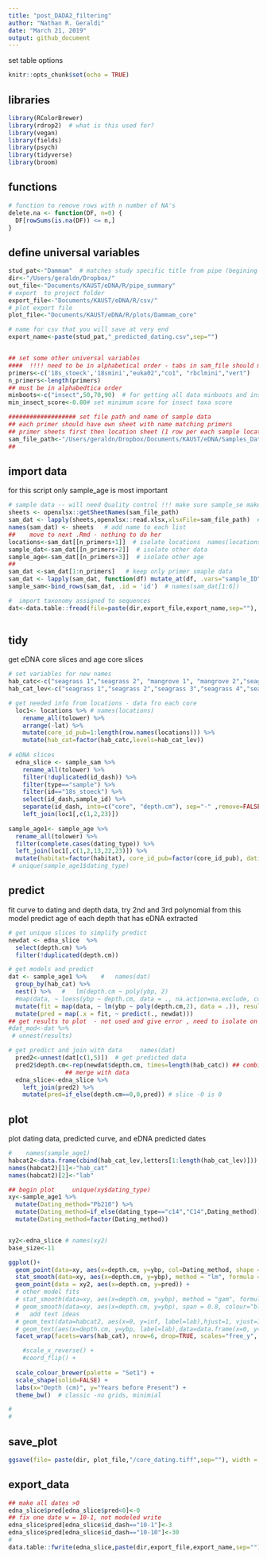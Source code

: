 ```yaml
---
title: "post_DADA2_filtering"
author: "Nathan R. Geraldi"
date: "March 21, 2019"
output: github_document
---
```


set table options
```r
knitr::opts_chunk$set(echo = TRUE)
```

## libraries
```r
library(RColorBrewer)
library(rdrop2)  # what is this used for?
library(vegan)
library(fields)
library(psych)
library(tidyverse) 
library(broom)
```

## functions
```r
# function to remove rows with n number of NA's
delete.na <- function(DF, n=0) {
  DF[rowSums(is.na(DF)) <= n,]
}
```


## define universal variables
```r
stud_pat<-"Dammam"  # matches study specific title from pipe (begining of files).
dir<-"/Users/geraldn/Dropbox/"
out_file<-"Documents/KAUST/eDNA/R/pipe_summary"
# export  to project folder
export_file<-"Documents/KAUST/eDNA/R/csv/"
# plot export file
plot_file<-"Documents/KAUST/eDNA/R/plots/Dammam_core"

# name for csv that you will save at very end
export_name<-paste(stud_pat,"_predicted_dating.csv",sep="")


## set some other universal variables
####  !!!! need to be in alphabetical order - tabs in sam_file should match these names too !!!!! also have "type"" column
primers<-c('18s_stoeck','18smini',"euka02","co1", "rbclmini","vert")
n_primers<-length(primers)
## must be in alphabedtica order
minboots<-c("insect",50,70,90)  # for getting all data minboots and insect data
min_insect_score<-0.80# set minimum score for insect taxa score

################### set file path and name of sample data
## each primer should have own sheet with name matching primers
## primer sheets first then location sheet (1 row per each sample location), then other sheets with relevent data
sam_file_path<-"/Users/geraldn/Dropbox/Documents/KAUST/eDNA/Samples_Data/Dammam/Dammam_sample_data_all.xlsx" ## set sample data file
##

```

## import data
for this script only sample_age is most important
```r
# sample data -- will need Quality control !!! make sure sample_se make sense
sheets <- openxlsx::getSheetNames(sam_file_path)
sam_dat <- lapply(sheets,openxlsx::read.xlsx,xlsxFile=sam_file_path)  # mes1<-sam_dat[[2]]   names(mes1)
names(sam_dat) <- sheets   # add name to each list
##    move to next .Rmd - nothing to do her
locations<-sam_dat[[n_primers+1]]  # isolate locations  names(locations)
sample_dat<-sam_dat[[n_primers+2]]  # isolate other data
sample_age<-sam_dat[[n_primers+3]]  # isolate other age
##
sam_dat <-sam_dat[1:n_primers]   # keep only primer smaple data
sam_dat <- lapply(sam_dat, function(df) mutate_at(df, .vars="sample_ID", as.character))  # make sure sample_ID is character
sample_sam<-bind_rows(sam_dat, .id = 'id')  # names(sam_dat[1:6]) 

#  import taxonomy assigned to sequences  
dat<-data.table::fread(file=paste(dir,export_file,export_name,sep=""), sep=",")
    
```

## tidy
get eDNA core slices and age core slices
```r
# set variables for new names
hab_catc<-c("seagrass 1","seagrass 2", "mangrove 1", "mangrove 2","seagrass 3","seagrass 4","mangrove 3", "mangrove 4", "mangrove 5","seagrass 5","seagrass 6")
hab_cat_lev<-c("seagrass 1","seagrass 2","seagrass 3","seagrass 4","seagrass 5","seagrass 6", "mangrove 1", "mangrove 2","mangrove 3", "mangrove 4", "mangrove 5")

# get needed info from locations - data fro each core
  loc1<- locations %>% # names(locations)
    rename_all(tolower) %>% 
    arrange(-lat) %>% 
    mutate(core_id_pub=1:length(row.names(locations))) %>% 
    mutate(hab_cat=factor(hab_catc,levels=hab_cat_lev))
  
# eDNA slices
  edna_slice <- sample_sam %>% 
    rename_all(tolower) %>% 
    filter(!duplicated(id_dash)) %>% 
    filter(type=="sample") %>% 
    filter(id=="18s_stoeck") %>% 
    select(id_dash,sample_id) %>% 
    separate(id_dash, into=c("core", "depth.cm"), sep="-" ,remove=FALSE, convert=TRUE) %>% 
    left_join(loc1[,c(1,2,23)])
    
sample_age1<- sample_age %>% 
  rename_all(tolower) %>% 
  filter(complete.cases(dating_type)) %>% 
  left_join(loc1[,c(1,2,13,22,23)]) %>% 
  mutate(habitat=factor(habitat), core_id_pub=factor(core_id_pub), dating_type=factor(dating_type,levels=c("pb","c14","Linear correction")))
 # unique(sample_age1$dating_type)

```

## predict
fit curve to dating and depth data, try 2nd and 3rd polynomial
from this model predict age of each depth that has eDNA extracted
```r
# get unique slices to simplify predict
newdat <- edna_slice  %>% 
  select(depth.cm) %>% 
  filter(!duplicated(depth.cm))

# get models and predict
dat <- sample_age1 %>%    #   names(dat)
  group_by(hab_cat) %>% 
  nest() %>%   #   lm(depth.cm ~ poly(ybp, 2) 
  #map(data, ~ loess(ybp ~ depth.cm, data = ., na.action=na.exclude, control=loess.control(surface="direct")))
  mutate(fit = map(data, ~ lm(ybp ~ poly(depth.cm,2), data = .)), results = map(fit, augment)) %>%  ## glance from broom, augment to keep row for each entry
  mutate(pred = map(.x = fit, ~ predict(., newdat)))
## get results to plot  - not used and give error , need to isolate on column
#dat_mod<-dat %>% 
 # unnest(results)

# get predict and join with data     names(dat)
  pred2<-unnest(dat[c(1,5)])  # get predicted data
  pred2$depth.cm<-rep(newdat$depth.cm, times=length(hab_catc)) ## combine
                ## merge with data
  edna_slice<-edna_slice %>% 
    left_join(pred2) %>% 
    mutate(pred=if_else(depth.cm==0,0,pred)) # slice -0 is 0

```


## plot
plot dating data, predicted curve, and eDNA predicted dates
```r
#    names(sample_age1)
habcat2<-data.frame(cbind(hab_cat_lev,letters[1:length(hab_cat_lev)]))
names(habcat2)[1]<-"hab_cat"
names(habcat2)[2]<-"lab"

## begin plot     unique(xy$dating_type)
xy<-sample_age1 %>% 
  mutate(Dating_method="Pb210") %>% 
  mutate(Dating_method=if_else(dating_type=="c14","C14",Dating_method)) %>% 
  mutate(Dating_method=factor(Dating_method))


xy2<-edna_slice # names(xy2)
base_size<-11

ggplot()+
  geom_point(data=xy, aes(x=depth.cm, y=ybp, col=Dating_method, shape = Dating_method),size = 2)+
  stat_smooth(data=xy, aes(x=depth.cm, y=ybp), method = "lm", formula = y ~ poly(x, 2), colour="black", size=0.5) +
  geom_point(data = xy2, aes(x=depth.cm, y=pred)) +
  # other model fits
  # stat_smooth(data=xy, aes(x=depth.cm, y=ybp), method = "gam", formula = y ~ s(x, bs = "cs"), colour="grey", size=0.5) +
  # geom_smooth(data=xy, aes(x=depth.cm, y=ybp), span = 0.8, colour="black", size=0.5)   + #loess 
  #   add text ideas
  # geom_text(data=habcat2, aes(x=0, y=inf, label=lab),hjust=1, vjust=1) +
  # geom_text(aes(x=depth.cm, y=ybp, label=lab),data=data.frame(x=0, y=Inf, lab=habcat2$lab, hab_cat=habcat2$hab_cat), vjust=1)  ## NEED TOOO add lab colum to xy with labels
  facet_wrap(facets=vars(hab_cat), nrow=6, drop=TRUE, scales="free_y", dir="v", shrink=FALSE) + # fixed

    #scale_x_reverse() +
    #coord_flip() +
  
  scale_colour_brewer(palette = "Set1") +
  scale_shape(solid=FALSE) +
  labs(x="Depth (cm)", y="Years before Present") +
  theme_bw()  # classic -no grids, minimial

#  
# 

```

## save_plot
```r
ggsave(file= paste(dir, plot_file,"/core_dating.tiff",sep=""), width = 15, height = 20, units = "cm", dpi="print")


```

## export_data
```r
## make all dates >0
edna_slice$pred[edna_slice$pred<0]<-0
## fix one date w = 10-1, not modeled write
edna_slice$pred[edna_slice$id_dash=="10-1"]<-3
edna_slice$pred[edna_slice$id_dash=="10-10"]<-30
#
data.table::fwrite(edna_slice,paste(dir,export_file,export_name,sep=""),row.names=F, sep=",")

```

